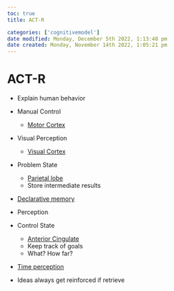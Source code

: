 ```yaml
---
toc: true
title: ACT-R

categories: ['cognitivemodel']
date modified: Monday, December 5th 2022, 1:13:48 pm
date created: Monday, November 14th 2022, 1:05:21 pm
---
```


# ACT-R


- Explain human behavior
- Manual Control
	- [Motor Cortex](Motor Cortex.qmd)
- Visual Perception
	- [Visual Cortex](Visual Cortex.qmd)
- Problem State
	- [Parietal lobe](Parietal lobe.qmd)
	- Store intermediate results
- [Declarative memory](Declarative memory.qmd)
	
- Perception
- Control State
	- [Anterior Cingulate](Anterior Cingulate.qmd)
	- Keep track of goals
	- What? How far?
- [Time perception](Time perception.qmd)
- Ideas always get reinforced if retrieve



